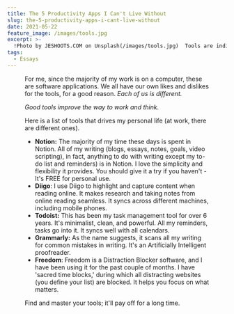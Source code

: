 ```yaml
---
title: The 5 Productivity Apps I Can't Live Without
slug: the-5-productivity-apps-i-cant-live-without
date: 2021-05-22
feature_image: /images/tools.jpg
excerpt: >-
  !Photo by JESHOOTS.COM on Unsplash(/images/tools.jpg)  Tools are indispensable.  For me, since the majority of my work is on a computer, these are software applications. We all have our...
tags:
  - Essays
---
```

<Figure src="/images/tools.jpg" caption="Tools are indispensable." />

For me, since the majority of my work is on a computer, these are software applications. We all have our own likes and dislikes for the tools, for a good reason. _Each of us is different._

_Good tools improve the way to work and think._

Here is a list of tools that drives my personal life (at work, there are different ones).

-   **Notion:** The majority of my time these days is spent in Notion. All of my writing (blogs, essays, notes, goals, video scripting), in fact, anything to do with writing except my to-do list and reminders) is in Notion. I love the simplicity and flexibility it provides. You should give it a try if you haven't - It's FREE for personal use.
-   **Diigo**: I use Diigo to highlight and capture content when reading online. It makes research and taking notes from online reading seamless. It syncs across different machines, including mobile phones.
-   **Todoist:** This has been my task management tool for over 6 years. It's minimalist, clean, and powerful. All my reminders, tasks go into it. It syncs well with all calendars.
-   **Grammarly:** As the name suggests, it scans all my writing for common mistakes in writing. It's an Artificially Intelligent proofreader.
-   **Freedom**: Freedom is a Distraction Blocker software, and I have been using it for the past couple of months. I have 'sacred time blocks,' during which all distracting websites (you define your list) are blocked. It helps you focus on what matters.

Find and master your tools; it'll pay off for a long time.
